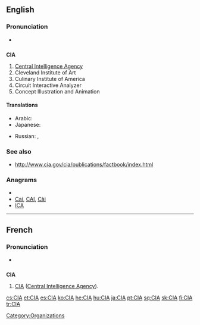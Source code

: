 ==English==

===Pronunciation===
* {{IPA|/ˌsiːˌaɪˈeɪ/}}

==={{initialism}}===
{{wikipedia}}
'''CIA'''

# [[Central Intelligence Agency]]
# Cleveland Institute of Art
# Culinary Institute of America
# Circuit Interactive Analyzer
# Concept Illustration and Animation

====Translations====
{{trans-top|Central Intelligence Agency}}
* Arabic: {{t|ar|سي أي إي|m|tr=sii 'ay 'ey}}
* Japanese: {{t|ja|シー・アイ・エイ|tr=shī-ai-ei}}
{{trans-mid}}
* Russian: {{t|ru|ЦРУ|n|tr=ce-er-ú}},  {{t|ru|Центральное разведывательное управление|n|tr=Centrál'noje razvédyvatel'noje upravlénije|sc=Cyrl}}
{{trans-bottom}}

===See also===
* http://www.cia.gov/cia/publications/factbook/index.html

===Anagrams===
* {{alphagram|[[ACI#English|ACI]]}} 
* [[Cai#English|Cai]], [[CAI#English|CAI]], [[Cài#English|Cài]]
* [[ICA#English|ICA]]


----

==French==

===Pronunciation===
* {{IPA|/se i a/|lang=fr}}

==={{initialism|lang=fr}}===
'''CIA''' {{f}}

# [[CIA]] ([[Central Intelligence Agency]]).

[[Category:Organizations]]

[[cs:CIA]]
[[et:CIA]]
[[es:CIA]]
[[ko:CIA]]
[[he:CIA]]
[[hu:CIA]]
[[ja:CIA]]
[[pt:CIA]]
[[sq:CIA]]
[[sk:CIA]]
[[fi:CIA]]
[[tr:CIA]]
